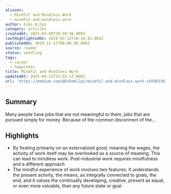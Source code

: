 ```yaml
---
aliases:
  - Mindful and Mindless Work
  - mindful-and-mindless-work
author: Esko Kilpi
category: articles
createdAt: 2025-02-09T20:38:36.000Z
lastHighlightedOn: 2024-03-12T20:26:43.065Z
publishedOn: 2019-11-11T00:00:00.000Z
source: reader
status: seedling
tags:
  - career
  - happiness
title: Mindful and Mindless Work
updatedAt: 2025-04-12T15:55:17.000Z
url: 'https://medium.com/@EskoKilpi/mindful-and-mindless-work-c9fd65381acc'
---
```

## Summary

Many people have jobs that are not meaningful to them, jobs that are pursued simply for money. Because of the common disconnect of the…

## Highlights

- By fixating primarily on an externalized good, meaning the wages, the activity of work itself may be overlooked as a source of meaning. This can lead to mindless work. Post-industrial work requires mindfulness and a different approach
- The mindful experience of work involves two features: It understands the present activity, the means, as integrally connected to goals, the end, and it values the continually developing, creative, present as equal, or even more valuable, than any future state or goal.
